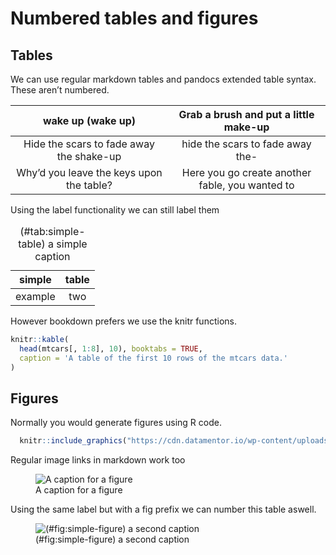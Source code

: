 # Numbered tables and figures

## Tables

We can use regular markdown tables and pandocs extended table syntax. These aren't numbered.

| wake up (wake up) | Grab a brush and put a little make-up | 
|:-:|:-:|
|Hide the scars to fade away the shake-up|hide the scars to fade away the-|
|Why'd you leave the keys upon the table?|Here you go create another fable, you wanted to|

Using the label functionality we can still label them

Table: (\#tab:simple-table) a simple caption

| simple | table |
|:-:|:-:|
|example|two|

However bookdown prefers we use the knitr functions.

```r
knitr::kable(
  head(mtcars[, 1:8], 10), booktabs = TRUE,
  caption = 'A table of the first 10 rows of the mtcars data.'
)
```

## Figures

Normally you would generate figures using R code.

```r
  knitr::include_graphics("https://cdn.datamentor.io/wp-content/uploads/2017/11/r-plot-function.png") 
```

Regular image links in markdown work too

![A caption for a figure](https://cdn.datamentor.io/wp-content/uploads/2017/11/r-plot-function.png)

Using the same label but with a fig prefix we can number this table aswell.

![(\#fig:simple-figure) a second caption](https://cdn.datamentor.io/wp-content/uploads/2017/11/r-plot-function.png)
